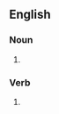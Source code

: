==English==

===Noun===
{{head|en|noun plural form}}

# {{plural of|pantomime|lang=en}}

===Verb===
{{head|en|verb form}}

# {{en-third-person singular of|pantomime}}